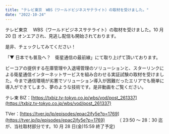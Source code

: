 ```yaml
---
title: "テレビ東京　WBS（ワールドビジネスサテライト）の取材を受けました。"
date: "2022-10-24"
---
```


テレビ東京　 WBS（ワールドビジネスサテライト）の取材を受けました。10 月 20 日 オンエアされ、見逃し配信も開始されております。

是非、チェックしてみてください！

「▼ 日本でも普及へ？　衛星通信の最前線」にて取り上げて頂いております。

ビーコアの提供する在庫管理や入退場管理のソリューションと、スターリンクによる衛星通信インターネットサービスを組み合わせる実証試験の取材を受けました。今まで通信環境が劣悪でソリューション導入が困難だったエリアでも簡単に導入ができてしまう、夢のような技術です。是非動画をご覧ください。

テレ東 BIZ：[https://txbiz.tv-tokyo.co.jp/wbs/vod/post_261337](https://txbiz.tv-tokyo.co.jp/wbs/vod/post_261337)

TVer：[https://tver.jp/lp/episodes/epac2jfy5e?p=1769](https://tver.jp/lp/episodes/epac2jfy5e?p=1769)
　　　（ 23:50 ～ 28：30 迄 が、当社取材部分です。10 月 28 日(金)15:59 終了予定)
